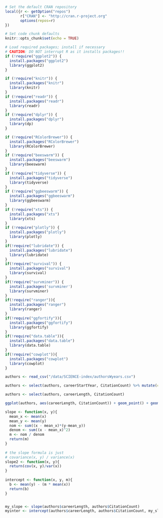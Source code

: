 ```r
# Set the default CRAN repository
local({r <- getOption("repos")
       r["CRAN"] <- "http://cran.r-project.org" 
       options(repos=r)
})

# Set code chunk defaults
knitr::opts_chunk$set(echo = TRUE)

# Load required packages; install if necessary
# CAUTION: DO NOT interrupt R as it installs packages!!
if (!require("ggplot2")) {
  install.packages("ggplot2")
  library(ggplot2)
}

if (!require("knitr")) {
  install.packages("knitr")
  library(knitr)
}
if (!require("readr")) {
  install.packages("readr")
  library(readr)
}
if (!require("dplyr")) {
  install.packages("dplyr")
  library(dp)
}

if (!require("RColorBrewer")) {
  install.packages("RColorBrewer")
  library(RColorBrewer)
}
if (!require("beeswarm")) {
  install.packages("beeswarm")
  library(beeswarm)
}
if (!require("tidyverse")) {
  install.packages("tidyverse")
  library(tidyverse)
}
if (!require("ggbeeswarm")) {
  install.packages("ggbeeswarm")
  library(ggbeeswarm)
}
if (!require("xts")) {
  install.packages("xts")
  library(xts)
}
if (!require("plotly")) {
  install.packages("plotly")
  library(plotly)
}
if(!require("lubridate")) {
  install.packages("lubridate")
  library(lubridate)
}
if(!require("survival")) {
  install.packages("survival")
  library(survival)
}
if(!require("survminer")) {
  install.packages('survminer')
  library(survminer)
}
if(!require("ranger")){
  install.packages("ranger")
  library(ranger)
}
if(!require("ggfortify")){
  install.packages("ggfortify")
  library(ggfortify)
}
if(!require("data.table")){
  install.packages("data.table")
  library(data.table)
}
if(!require("cowplot")){
  install.packages("cowplot")
  library(cowplot)
}

```

```R
authors <- read_csv("/data/SCIENCE-index/authorsWyears.csv")

authors <- select(authors, careerStartYear, CitationCount) %>% mutate(careerLength = 2023 - careerStartYear) %>% filter(careerLength > 0)

authors <- select(authors, careerLength, CitationCount)
```

```R
ggplot(authors, aes(careerLength, CitationCount)) + geom_point() + geom_smooth(method = "lm")

slope <- function(x, y){
  mean_x <- mean(x)
  mean_y <- mean(y)
  nom <- sum((x - mean_x)*(y-mean_y))
  denom <- sum((x - mean_x)^2)
  m <- nom / denom
  return(m)
}
 
# the slope formula is just
# covariance(x, y) / variance(x)
slope2 <- function(x, y){
  return(cov(x, y)/var(x))
}
 
intercept <- function(x, y, m){
  b <- mean(y) - (m * mean(x))
  return(b)
}


my_slope <- slope(authors$careerLength, authors$CitationCount)
myinter <- intercept(authors$careerLength, authors$CitationCount, my_slope)


```